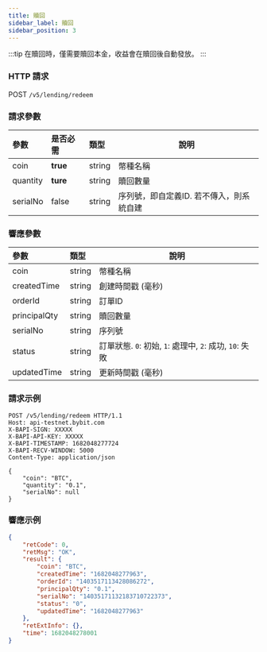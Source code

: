 ```yaml
---
title: 贖回
sidebar_label: 贖回
sidebar_position: 3
---
```


:::tip
在贖回時，僅需要贖回本金，收益會在贖回後自動發放。
:::

### HTTP 請求
POST `/v5/lending/redeem`

### 請求參數
| 參數 | 是否必需 | 類型 | 說明|
|:----- |:-------|:-----|------ |
|coin |**true** |string |幣種名稱 |
|quantity |**ture** |string |贖回數量 |
|serialNo |false |string |序列號，即自定義ID. 若不傳入，則系統自建 |

### 響應參數
| 參數 | 類型 | 說明|
|:----- |:-----|----- |
|coin |string |幣種名稱 |
|createdTime |string |創建時間戳 (毫秒) |
|orderId |string |訂單ID |
|principalQty |string |贖回數量 |
|serialNo	|string	|序列號|
|status	|string	|訂單狀態. `0`: 初始, `1`: 處理中, `2`: 成功, `10`: 失敗|
|updatedTime |string |更新時間戳 (毫秒) |

### 請求示例

```http
POST /v5/lending/redeem HTTP/1.1
Host: api-testnet.bybit.com
X-BAPI-SIGN: XXXXX
X-BAPI-API-KEY: XXXXX
X-BAPI-TIMESTAMP: 1682048277724
X-BAPI-RECV-WINDOW: 5000
Content-Type: application/json

{
    "coin": "BTC",
    "quantity": "0.1",
    "serialNo": null
}
```

### 響應示例

```json
{
    "retCode": 0,
    "retMsg": "OK",
    "result": {
        "coin": "BTC",
        "createdTime": "1682048277963",
        "orderId": "1403517113428086272",
        "principalQty": "0.1",
        "serialNo": "14035171132183710722373",
        "status": "0",
        "updatedTime": "1682048277963"
    },
    "retExtInfo": {},
    "time": 1682048278001
}
```
